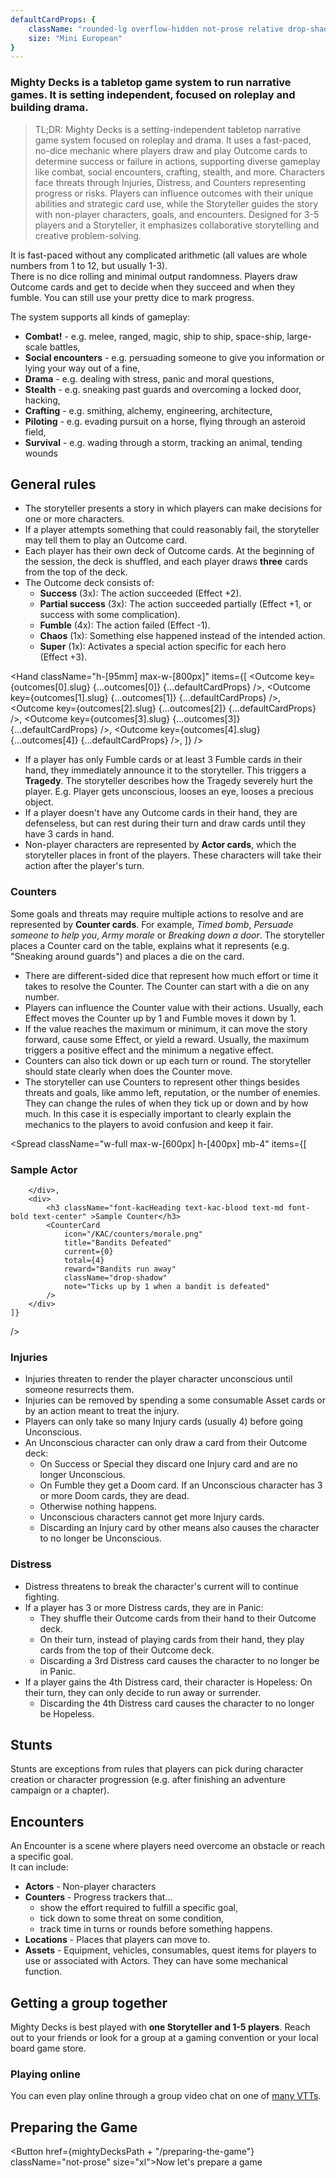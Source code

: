 ```yaml
---
defaultCardProps: {
    className: "rounded-lg overflow-hidden not-prose relative drop-shadow-md print:drop-shadow-none print:filter-none",
    size: "Mini European"
}
---
```



### Mighty Decks is a tabletop game system to run narrative games. It is setting independent, focused on roleplay and building drama.

> TL;DR: Mighty Decks is a setting-independent tabletop narrative game system focused on roleplay and drama. It uses a fast-paced, no-dice mechanic where players draw and play Outcome cards to determine success or failure in actions, supporting diverse gameplay like combat, social encounters, crafting, stealth, and more. Characters face threats through Injuries, Distress, and Counters representing progress or risks. Players can influence outcomes with their unique abilities and strategic card use, while the Storyteller guides the story with non-player characters, goals, and encounters. Designed for 3-5 players and a Storyteller, it emphasizes collaborative storytelling and creative problem-solving.

It is fast-paced without any complicated arithmetic (all values are whole numbers from 1 to 12, but usually 1-3).  
There is no dice rolling and minimal output randomness. Players draw Outcome cards and get to decide when they succeed and when they fumble. You can still use your pretty dice to mark progress.

The system supports all kinds of gameplay:

-   **Combat!** - e.g. melee, ranged, magic, ship to ship, space-ship, large-scale battles,
-   **Social encounters** - e.g. persuading someone to give you information or lying your way out of a fine,
-   **Drama** - e.g. dealing with stress, panic and moral questions,
-   **Stealth** - e.g. sneaking past guards and overcoming a locked door, hacking,
-   **Crafting** - e.g. smithing, alchemy, engineering, architecture,
-   **Piloting** - e.g. evading pursuit on a horse, flying through an asteroid field,
-   **Survival** - e.g. wading through a storm, tracking an animal, tending wounds

## General rules

-   The storyteller presents a story in which players can make decisions for one or more characters.
-   If a player attempts something that could reasonably fail, the storyteller may tell them to play an Outcome card.
-   Each player has their own deck of Outcome cards. At the beginning of the session, the deck is shuffled, and each player draws **three** cards from the top of the deck.
-   The Outcome deck consists of:
    -   **Success** (3x): The action succeeded (Effect +2).
    -   **Partial success** (3x): The action succeeded partially (Effect +1, or success with some complication).
    -   **Fumble** (4x): The action failed (Effect -1).
    -   **Chaos** (1x): Something else happened instead of the intended action.
    -   **Super** (1x): Activates a special action specific for each hero (Effect +3).


<Hand
    className="h-[95mm] max-w-[800px]"
    items={[
        <Outcome key={outcomes[0].slug} {...outcomes[0]} {...defaultCardProps} />,
        <Outcome key={outcomes[1].slug} {...outcomes[1]} {...defaultCardProps} />,
        <Outcome key={outcomes[2].slug} {...outcomes[2]} {...defaultCardProps} />,
        <Outcome key={outcomes[3].slug} {...outcomes[3]} {...defaultCardProps} />,
        <Outcome key={outcomes[4].slug} {...outcomes[4]} {...defaultCardProps} />,
    ]}
/>


-   If a player has only Fumble cards or at least 3 Fumble cards in their hand, they immediately announce it to the storyteller. This triggers a **Tragedy**.
The storyteller describes how the Tragedy severely hurt the player. E.g. Player gets unconscious, looses an eye, looses a precious object. 
-   If a player doesn't have any Outcome cards in their hand, they are defenseless, but can rest during their turn and draw cards until they have 3 cards in hand.
-   Non-player characters are represented by **Actor cards**, which the storyteller places in front of the players. These characters will take their action after the player's turn.

### Counters

Some goals and threats may require multiple actions to resolve and are represented by **Counter cards**. For example, _Timed bomb_, _Persuade someone to help you_, _Army morale_ or _Breaking down a door_.
The storyteller places a Counter card on the table, explains what it represents (e.g. "Sneaking around guards") and places a die on the card.
-   There are different-sided dice that represent how much effort or time it takes to resolve the Counter. The Counter can start with a die on any number.
-   Players can influence the Counter value with their actions. Usually, each Effect moves the Counter up by 1 and Fumble moves it down by 1.
-   If the value reaches the maximum or minimum, it can move the story forward, cause some Effect, or yield a reward. Usually, the maximum triggers a positive effect and the minimum a negative effect.
-   Counters can also tick down or up each turn or round. The storyteller should state clearly when does the Counter move.
-   The storyteller can use Counters to represent other things besides threats and goals, like ammo left, reputation, or the number of enemies. They can change the rules of when they tick up or down and by how much.
In this case it is especially important to clearly explain the mechanics to the players to avoid confusion and keep it fair.

<Spread
    className="w-full max-w-[600px] h-[400px] mb-4"
    items={[
        <div>
            <h3 className="font-kacHeading text-kac-blood text-md font-bold text-center" >Sample Actor</h3>
            <Actor
                name="Dragan the Butcher"
                occupation="Huge, slow and scary bandit"
                reward="Sack of plundered jewelry"
                threat="Chops with an axe for 2 Effect or swings to attack all in his zone for 1 Effect"
                toughness={4}
                currentToughness={4}
                imagePosition="top"
                className="drop-shadow"
                imageUri="/TOH/characters/axe-bandit.png"
            />

        </div>,
        <div>
            <h3 className="font-kacHeading text-kac-blood text-md font-bold text-center" >Sample Counter</h3>
            <CounterCard
                icon="/KAC/counters/morale.png"
                title="Bandits Defeated"
                current={0}
                total={4}
                reward="Bandits run away"
                className="drop-shadow"
                note="Ticks up by 1 when a bandit is defeated"
            />
        </div>
    ]}
/>

### Injuries

-   Injuries threaten to render the player character unconscious until someone resurrects them.
-   Injuries can be removed by spending a some consumable Asset cards or by an action meant to treat the injury.
-   Players can only take so many Injury cards (usually 4) before going Unconscious. 
-   An Unconscious character can only draw a card from their Outcome deck:
    -   On Success or Special they discard one Injury card and are no longer Unconscious.
    -   On Fumble they get a Doom card. If an Unconscious character has 3 or more Doom cards, they are dead.
    -   Otherwise nothing happens.
    -   Unconscious characters cannot get more Injury cards.
    -   Discarding an Injury card by other means also causes the character to no longer be Unconscious.


<List>
    <Effect {...effects[0]} {...defaultCardProps} broadcastProps={{ hideControls: true }} />
    <Effect {...effects[2]} {...defaultCardProps} broadcastProps={{ hideControls: true }} />
    <Effect {...effects[3]} {...defaultCardProps} broadcastProps={{ hideControls: true }} />
</List>

### Distress

-   Distress threatens to break the character's current will to continue fighting.
-   If a player has 3 or more Distress cards, they are in Panic:
    -   They shuffle their Outcome cards from their hand to their Outcome deck.
    -   On their turn, instead of playing cards from their hand, they play cards from the top of their Outcome deck.
    -   Discarding a 3rd Distress card causes the character to no longer be in Panic.
-   If a player gains the 4th Distress card, their character is Hopeless: On their turn, they can only decide to run away or surrender.
    -   Discarding the 4th Distress card causes the character to no longer be Hopeless.

<List>
    <Effect {...effects[1]} {...defaultCardProps} broadcastProps={{ hideControls: true }} />
    <Effect {...effects[4]} {...defaultCardProps} broadcastProps={{ hideControls: true }} />
    <Effect {...effects[5]} {...defaultCardProps} broadcastProps={{ hideControls: true }} />
</List>

## Stunts

Stunts are exceptions from rules that players can pick during character creation or character progression (e.g. after finishing an adventure campaign or a chapter).

## Encounters

An Encounter is a scene where players need overcome an obstacle or reach a specific goal.  
It can include:

-   **Actors** - Non-player characters
-   **Counters** - Progress trackers that…
    -   show the effort required to fulfill a specific goal,
    -   tick down to some threat on some condition,
    -   track time in turns or rounds before something happens.
-   **Locations** - Places that players can move to.
-   **Assets** - Equipment, vehicles, consumables, quest items for players to use or associated with Actors. They can have some mechanical function.

## Getting a group together

Mighty Decks is best played with **one Storyteller and 1-5 players**. Reach out to your friends or look for a group at a gaming convention or your local board game store.

### Playing online

You can even play online through a group video chat on one of [many VTTs](https://startplaying.games/blog/posts/a-comprehensive-list-of-virtual-tabletops).

## Preparing the Game


<Button href={mightyDecksPath + "/preparing-the-game"} className="not-prose" size="xl">Now let's prepare a game</Button>

